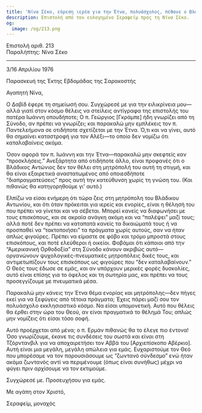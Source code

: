 ```yaml
---
title: 'Νίνα Σέκο, εύρεση ιερέα για την Έτνα, πολυάσχολος, πέθανε ο Βλάδικος Αβέρκιος'
description: Επιστολή από τον ευλογημένο Σεραφείμ προς τη Νίνα Σέκο.
og:
  image: /og/213.png
---
```


<div style={{textAlign:'right', fontFamily:'monospace'}}>Επιστολή αριθ. 213</div>
<div style={{textAlign:'left', fontFamily:'monospace'}}>Παραλήπτης: Νίνα Σέκο</div>

---

3/16 Απριλίου 1976

Παρασκευή της Έκτης Εβδομάδας της Σαρακοστής

Αγαπητή Νίνα,

Ο Δαβίδ έφερε τη σημείωσή σου. Συγχώρεσέ με για την ειλικρίνεια μου—αλλά γιατί στον κόσμο θέλεις να στείλεις αντίγραφα της επιστολής του πατέρα Ιωάννη οπουδήποτε; Ο π. Γεώργιος [Γκράμπε] ήδη γνωρίζει από τη Σύνοδο, αν πρέπει να γνωρίζει; και παρακαλώ μην εμπλέκεις τον π. Παντελεήμονα σε οτιδήποτε σχετίζεται με την Έτνα. Ό,τι και να γίνει, αυτό θα σημαίνει καταστροφή για τον Αλέξι—το οποίο δεν νομίζω ότι καταλαβαίνεις ακόμα.

Όσον αφορά τον π. Ιωάννη και την Έτνα—παρακαλώ μην σκεφτείς καν “προσκλήσεις.” Ανεξάρτητα από οτιδήποτε άλλο, είναι προφανές ότι ο Βλάδικος Αντώνιος δεν τον θέλει στη μητρόπολή του αυτή τη στιγμή, και θα είναι εξαιρετικά αναστατωμένος από οποιεσδήποτε “διαπραγματεύσεις” προς αυτή την κατεύθυνση χωρίς τη γνώση του. (Και πιθανώς θα κατηγορηθούμε γι' αυτό.)

Ελπίζω να είσαι ενήμερη ότι τώρα ζεις στη μητρόπολη του Βλάδικου Αντωνίου, και ότι όταν πρόκειται για ιερείς και ενορίες, είναι η θέλησή του που πρέπει να γίνεται και να σέβεται. Μπορεί κανείς να διαφωνήσει με τους επισκόπους, και σε ακραία ανάγκη ακόμη και να “παλέψει” μαζί τους; αλλά ποτέ δεν πρέπει να καταπατά κανείς τα δικαιώματά τους ή να προσπαθεί να “τακτοποιήσει” τα πράγματα χωρίς αυτούς, σαν να ήταν απλώς φιγούρες. Πρέπει να είμαστε σε φόβο και τρόμο μπροστά στους επισκόπους, και ποτέ ελεύθεροι ή οικείοι. Φοβάμαι ότι κάποιοι από την “Αμερικανική Ορθοδοξία” στη Σύνοδο κάνουν ακριβώς αυτό—οργανώνουν ψυχολογικές-πνευματικές μητροπόλεις δικές τους, και αντιμετωπίζουν τους επισκόπους ως φιγούρες που “δεν καταλαβαίνουν.” Ο Θεός τους έδωσε σε εμάς, και αν υπάρχουν μερικές φορές δυσκολίες, αυτό είναι επίσης για το όφελος και τη σωτηρία μας, και πρέπει να τους προσεγγίζουμε με πνευματικά μέσα.

Παρακαλώ μην κάνεις την Έτνα θέμα ενορίας και μητρόπολης—δεν πήγες εκεί για να ξεφύγεις από τέτοια πράγματα; Έχεις πάρει μαζί σου τον πολυάσχολο εκκλησιαστικό κόσμο. Να είσαι υπομονετική. Αυτό που θέλεις θα έρθει στην ώρα του Θεού, αν είναι πραγματικά το θέλημά Του; απλώς μην νομίζεις ότι είσαι τόσο σοφή.

Αυτό προέρχεται από μένα; ο π. Ερμάν πιθανώς θα το έλεγε πιο έντονα! Όσο γνωρίζουμε, έκανε τις συνδέσεις του σωστά και είναι στη Τζόρντανβιλ για να αποχαιρετήσει τον Αββά του [Αρχιεπίσκοπο Αβέρκιο]. Αυτή είναι μια μεγάλη, μεγάλη απώλεια για εμάς. Ευχαριστούμε τον Θεό που μπορέσαμε να τον παρουσιάσουμε ως “ζωντανό σύνδεσμο” ενώ ήταν ακόμα ζωντανός αντί να περιμένουμε (όπως είναι συνήθως) μέχρι να φύγει πριν αρχίσουμε να τον εκτιμούμε.

Συγχώρεσέ με. Προσευχήσου για εμάς.

Με αγάπη στον Χριστό,

Σεραφείμ, μοναχός